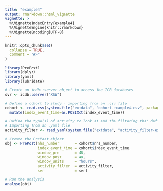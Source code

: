 ```yaml
---
title: "example4"
output: rmarkdown::html_vignette
vignette: >
  %\VignetteIndexEntry{example4}
  %\VignetteEngine{knitr::rmarkdown}
  %\VignetteEncoding{UTF-8}
---
```


```r
knitr::opts_chunk$set(
  collapse = TRUE,
  comment = "#>"
)
```

```r
library(PrePost)
library(dplyr)
library(yaml)
library(lubridate)

# Create an icdb::server object to access the ICB databases
svr <- icdb::server("XSW")

# Define a cohort to study - importing from an .csv file
cohort <- read.csv(system.file("extdata", "cohort-example4.csv", package="PrePost")) %>%
  mutate(index_event_time=as.POSIXct(index_event_time))

# Define the type(s) of activity to look at and the filtering that defines them
# Importing from an .yaml file
activity_filter <- read_yaml(system.file("extdata", "activity_filter-example4.yaml", package="PrePost"))

# Create the PrePost object 
obj <- PrePost(nhs_number       = cohort$nhs_number,
               index_event_time = cohort$index_event_time,
               window_pre       = 48,
               window_post      = 48, 
               window_units     = "hours",
               activity_filter  = activity_filter,
               svr              = svr)

# Run the analysis
analyse(obj)
```
